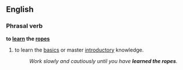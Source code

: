 ==English==
===Phrasal verb===
'''to [[learn]] the [[ropes]]'''
#to learn the [[basics]] or master [[introductory]] knowledge.
#:''Work slowly and cautiously until you have '''learned the ropes'''.''
